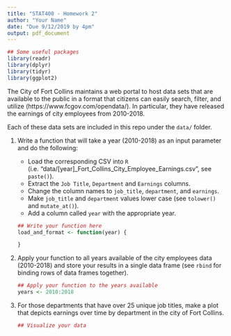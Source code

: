 ```yaml
---
title: "STAT400 - Homework 2"
author: "Your Name"
date: "Due 9/12/2019 by 4pm"
output: pdf_document
---
```


```r
## Some useful packages
library(readr)
library(dplyr)
library(tidyr)
library(ggplot2)
```

The City of Fort Collins maintains a web portal to host data sets that are available to the public in a format that citizens can easily search, filter, and utilize (https://www.fcgov.com/opendata/). In particular, they have released the earnings of city employees from 2010-2018.

Each of these data sets are included in this repo under the `data/` folder.

1. Write a function that will take a year (2010-2018) as an input parameter and do the following:
    - Load the corresponding CSV into `R` (i.e. "data/[year]_Fort_Collins_City_Employee_Earnings.csv", see `paste()`).
    - Extract the `Job Title`, `Department` and `Earnings` columns.
    - Change the column names to `job_title`, `department`, and `earnings`.
    - Make `job_title` and `department` values lower case (see `tolower()` and `mutate_at()`).
    - Add a column called `year` with the appropriate year.
    
    ```r
    ## Write your function here
    load_and_format <- function(year) {
      
    }
    ```
   
2. Apply your function to all years available of the city employees data (2010-2018) and store your results in a single data frame (see `rbind` for binding rows of data frames together).

    ```r
    ## Apply your function to the years available
    years <- 2010:2018
    
    ```

3. For those departments that have over 25 unique job titles, make a plot that depicts earnings over time by department in the city of Fort Collins.

    ```r
    ## Visualize your data
    
    ```